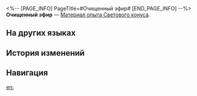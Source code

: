 <%-- [PAGE_INFO]
PageTitle=#Очищенный эфир#
[END_PAGE_INFO] --%>
{{Предмет Инфобокс
|id          = 223
|Изображение = Предмет Очищенный эфир.png
|Тип         = Материал опыта Светового конуса
|Инвентарь   = Материалы улучшения
|Редкость    = 4
|Эффект      = 
|Описание    = Материал усиления для Световых конусов. Можно получить 6000 очков опыта Светового конуса.
|Источник1   = [[Чашелист (золотой): Бутон эфира (undefined)]]
|Источник2   = [[Зал забвения]]
}}
{{Описание|Ёмкость с эфиром, очищенным по специальной технологии.<br /><br />''«Сад воспоминаний надеется вернуть себе былую славу. Иронично, что они хотят именно "былой" славы, смекаете?»''}}
'''Очищенный эфир''' — [[Материал опыта Светового конуса]].

==На других языках==
{{На других языках
|en   = Refined Aether
|zhs  = 提纯以太
|zht  = 精煉乙太
|ja   = 精製エーテル
|ko   = 정제한 에테르
|es   = Éter refinado
|fr   = Éther purifié
|ru   = Очищенный эфир
|th   = Refined Aether
|vi   = Aether Tinh Luyện
|de   = Raffinierter Äther
|id   = Refined Aether
|pt   = Éter Refinado
}}

==История изменений==
{{История изменений|3.5}}

==Навигация==
{{Материалы улучшения Навбокс}}

[[en:]]
